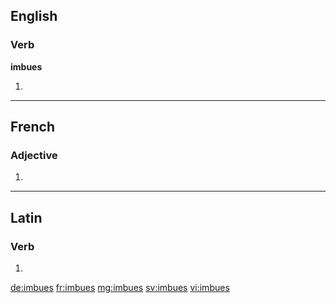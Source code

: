 ==English==

===Verb===
'''imbues'''

# {{third-person singular of|imbue}}

----

==French==

===Adjective===
{{fr-adj-form}} {{f|p}}

# {{form of|feminine plural|[[imbu]]|lang=fr}}

----

==Latin==

===Verb===
{{la-verb-form|imbuēs}}

# {{conjugation of|imbuo|imbuō|2|s|fut|act|ind|lang=la}}

[[de:imbues]]
[[fr:imbues]]
[[mg:imbues]]
[[sv:imbues]]
[[vi:imbues]]